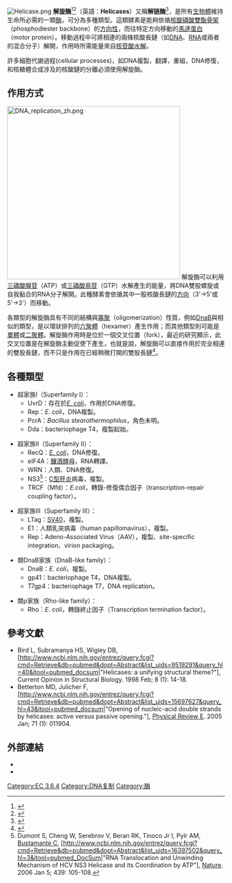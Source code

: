 [[Image:Helicase.png|thumb]]
{{infobox enzyme
| Name = DNA helicase<br>DNA解旋酶
| EC_number = 3.6.4.12
| CAS_number = 
| IUBMB_EC_number = 3/6/4/12
| GO_code = 
| image = 
| width = 
| caption = 
}}
{{infobox enzyme
| Name = RNA helicase<br>RNA解旋酶
| EC_number = 3.6.4.13
| CAS_number = 
| IUBMB_EC_number = 3/6/4/13
| GO_code = 
| image = 
| width = 
| caption = 
}}
'''解旋酶'''<ref>{{Cite web |url=https://terms.naer.edu.tw/search/?q=Helicase |title=存档副本 |access-date=2021-07-15 |archive-date=2021-07-18 |archive-url=https://web.archive.org/web/20210718043831/https://terms.naer.edu.tw/search/?q=Helicase |dead-url=no }}</ref><ref>{{Cite web |url=https://www.termonline.cn/search?k=Helicase |title=存档副本 |access-date=2021-07-15 |archive-date=2021-07-15 |archive-url=https://web.archive.org/web/20210715141411/https://www.termonline.cn/search?k=Helicase |dead-url=no }}</ref>（英語：'''Helicases'''）又稱'''解链酶'''<ref>{{Cite web |url=https://www.termonline.cn/word/224913/1#s1 |title=存档副本 |access-date=2021-07-15 |archive-date=2021-07-15 |archive-url=https://web.archive.org/web/20210715141411/https://www.termonline.cn/word/224913/1#s1 |dead-url=no }}</ref>，是所有[[生物體|生物體]]維持生命所必需的一類[[酶|酶]]，可分為多種類型。這類酵素是能夠依循[[核酸|核酸]][[磷酸雙酯鍵|磷酸雙酯骨架]]（phosphodiester backbone）的[[方向性|方向性]]，而往特定方向移動的[[馬達蛋白|馬達蛋白]]（motor protein）。移動過程中可將相連的兩條核酸長鏈（如[[DNA|DNA]]、[[RNA|RNA]]或兩者的混合分子）解開，作用時所需能量來自[[核苷酸|核苷酸]][[水解|水解]]。

許多細胞代謝過程(cellular processes)，如DNA複製，翻譯，重組，DNA修復，和核糖體合成涉及的核酸鏈的分離必須使用解旋酶。

==作用方式==
[[File:DNA_replication_zh.png|400px]]
解旋酶可以利用[[三磷酸腺苷|三磷酸腺苷]]（ATP）或[[三磷酸鳥苷|三磷酸鳥苷]]（GTP）水解產生的能量，將DNA雙股螺旋或自我黏合的RNA分子解開。此種酵素會依循其中一股核酸長鏈的[[方向性|方向]]（3'→5'或5'→3'）而移動。

各類型的解旋酶具有不同的結構與[[寡聚|寡聚]]（oligomerization）性質，例如[[DnaB|DnaB]]與相似的類型，是以環狀排列的[[六聚體|六聚體]]（hexamer）產生作用；而其他類型則可能是[[單體|單體]]或[[二聚體|二聚體]]。解旋酶作用時是位於一個交叉位置（fork），最近的研究顯示，此交叉位置是在解旋酶主動促使下產生，也就是說，解旋酶可以直接作用於完全相連的雙股長鏈，而不只是作用在已經稍微打開的雙股長鏈<ref name=Johnson>{{cite journal en|author=Johnson DS, Bai L, Smith BY, Patel SS, Wang MD |title=Single-molecule studies reveal dynamics of DNA unwinding by the ring-shaped t7 helicase |journal=Cell |volume=129 |issue=7 |pages=1299-309 |year=2007 |pmid=17604719 |doi=10.1016/j.cell.2007.04.038}}</ref>。

==各種類型==
* 超家族I（Superfamily I）：
**UvrD：存在於''[[E._coli|E. coli]]''，作用於DNA修復。
**Rep：''E. coli''，DNA複製。
**PcrA：''Bacillus stearothermophilus''，角色未明。
**Dda：bacteriophage T4，複製起始。

* 超家族II（Superfamily II）：
**RecQ：''[[E._coli|E. coli]]''，DNA修復。
**eIF4A：[[釀酒酵母|釀酒酵母]]，RNA轉譯。
**WRN：人類、DNA修復。
**NS3<ref> Dumont S, Cheng W, Serebrov V, Beran RK, Tinoco Jr I, Pylr AM, [[Carlos_Bustamante|Bustamante C]], [http://www.ncbi.nlm.nih.gov/entrez/query.fcgi?cmd=Retrieve&db=pubmed&dopt=Abstract&list_uids=16397502&query_hl=3&itool=pubmed_DocSum|"RNA Translocation and Unwinding Mechanism of HCV NS3 Helicase and its Coordination by ATP"], [[自然_(雜誌)|Nature]]. 2006 Jan 5; 439: 105-108. </ref>：[[C型肝炎|C型肝炎]]病毒，複製。
**TRCF（Mfd）：''E.coli''，轉錄-修復偶合因子（transcription-repair coupling factor）。

* 超家族III（Superfamily III）：
**LTag：[[SV40|SV40]]，複製。
**E1：人類乳突病毒（human papillomavirus），複製。
**Rep：Adeno-Associated Virus（AAV），複製、site-specific integration、virion packaging。

* 類DnaB家族（DnaB-like family）：
**DnaB：''E. coli''，複製。
**gp41：bacteriophage T4，DNA複製。
**T7gp4：bacteriophage T7，DNA replication。

* 類ρ家族（Rho-like family）：
**Rho：''E. coli''，轉錄終止因子（Transcription termination factor）。

==參考文獻==
<references/>
* Bird L, Subramanya HS, Wigley DB, [http://www.ncbi.nlm.nih.gov/entrez/query.fcgi?cmd=Retrieve&db=pubmed&dopt=Abstract&list_uids=9519291&query_hl=40&itool=pubmed_docsum|"Helicases: a unifying structural theme?"], Current Opinion in Structural Biology. 1998 Feb; 8 (1): 14-18.
* Betterton MD, Julicher F, [http://www.ncbi.nlm.nih.gov/entrez/query.fcgi?cmd=Retrieve&db=pubmed&dopt=Abstract&list_uids=15697627&query_hl=43&itool=pubmed_docsum|"Opening of nucleic-acid double strands by helicases: active versus passive opening."], [[Physical_Review|Physical Review E]]. 2005 Jan; 71 (1): 011904.

==外部連結==
* {{MeshName|DNA+Helicases}}
* {{MeshName|RNA+Helicases}}

{{Enzymes}}
{{DNA replication}}

[[Category:EC_3.6.4|Category:EC 3.6.4]]
[[Category:DNA复制|Category:DNA复制]]
[[Category:酶|Category:酶]]